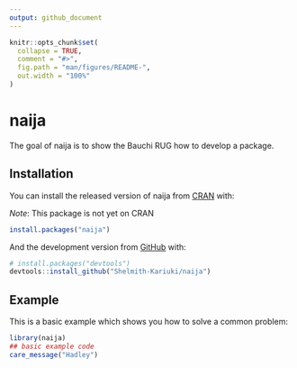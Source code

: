 ```yaml
---
output: github_document
---
```


<!-- README.md is generated from README.Rmd. Please edit that file -->

```r
knitr::opts_chunk$set(
  collapse = TRUE,
  comment = "#>",
  fig.path = "man/figures/README-",
  out.width = "100%"
)
```

# naija

<!-- badges: start -->
<!-- badges: end -->

The goal of naija is to show the Bauchi RUG how to develop a package.

## Installation

You can install the released version of naija from [CRAN](https://CRAN.R-project.org) with:

_Note_: This package is not yet on CRAN

``` r
install.packages("naija")
```

And the development version from [GitHub](https://github.com/) with:

``` r
# install.packages("devtools")
devtools::install_github("Shelmith-Kariuki/naija")
```
## Example

This is a basic example which shows you how to solve a common problem:

```r
library(naija)
## basic example code
care_message("Hadley")

```

